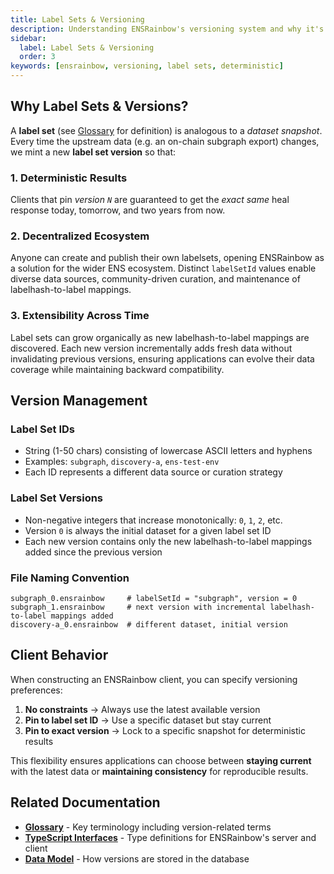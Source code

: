 ```yaml
---
title: Label Sets & Versioning
description: Understanding ENSRainbow's versioning system and why it's essential for deterministic healing.
sidebar:
  label: Label Sets & Versioning
  order: 3
keywords: [ensrainbow, versioning, label sets, deterministic]
---
```


## Why Label Sets & Versions?

A **label set** (see [Glossary](/ensrainbow/concepts/glossary/) for definition) is analogous to a _dataset snapshot_. Every time the upstream data (e.g. an on-chain subgraph export) changes, we mint a new **label set version** so that:

### 1. Deterministic Results
Clients that pin _version `N`_ are guaranteed to get the _exact same_ heal response today, tomorrow, and two years from now.

### 2. Decentralized Ecosystem
Anyone can create and publish their own labelsets, opening ENSRainbow as a solution for the wider ENS ecosystem. Distinct `labelSetId` values enable diverse data sources, community-driven curation, and maintenance of labelhash-to-label mappings.

### 3. Extensibility Across Time
Label sets can grow organically as new labelhash-to-label mappings are discovered. Each new version incrementally adds fresh data without invalidating previous versions, ensuring applications can evolve their data coverage while maintaining backward compatibility.

## Version Management

### Label Set IDs
- String (1-50 chars) consisting of lowercase ASCII letters and hyphens
- Examples: `subgraph`, `discovery-a`, `ens-test-env`
- Each ID represents a different data source or curation strategy

### Label Set Versions
- Non-negative integers that increase monotonically: `0`, `1`, `2`, etc.
- Version `0` is always the initial dataset for a given label set ID
- Each new version contains only the new labelhash-to-label mappings added since the previous version

### File Naming Convention
```text
subgraph_0.ensrainbow     # labelSetId = "subgraph", version = 0
subgraph_1.ensrainbow     # next version with incremental labelhash-to-label mappings added
discovery-a_0.ensrainbow  # different dataset, initial version
```

## Client Behavior

When constructing an ENSRainbow client, you can specify versioning preferences:

1. **No constraints** → Always use the latest available version
2. **Pin to label set ID** → Use a specific dataset but stay current
3. **Pin to exact version** → Lock to a specific snapshot for deterministic results

This flexibility ensures applications can choose between **staying current** with the latest data or **maintaining consistency** for reproducible results.

## Related Documentation

- **[Glossary](/ensrainbow/concepts/glossary)** - Key terminology including version-related terms
- **[TypeScript Interfaces](/ensrainbow/concepts/typescript-interfaces)** - Type definitions for ENSRainbow's server and client
- **[Data Model](/ensrainbow/concepts/data-model)** - How versions are stored in the database 
